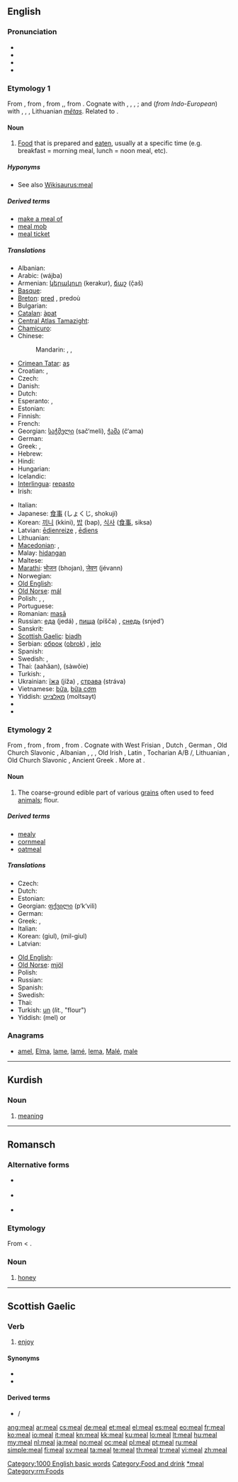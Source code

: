 ==English==

===Pronunciation===
* {{IPA|/miːl/}}
* {{audio|en-uk-a meal.ogg|Audio (UK)}}
* {{audio|en-us-meal.ogg|Audio (US)}}
* {{rhymes|iːl}}

===Etymology 1===
From {{etyl|enm}}, from {{etyl|ang}} {{term|mæl|mǣl|measure, time, occasion, set time, time for eating, meal|sc=Latinx|lang=ang}}, from {{proto|Germanic|mēlan|lang=en}},{{proto|Germanic|mēþō|title=|measure, meal, mealtime|lang=en}}, from {{proto|Indo-European|mē-||me-|to measure|lang=en}}. Cognate with {{etyl|nl|-}} {{term|maal||meal, time, occurrence|lang=nl}}, {{etyl|de|-}} {{term|Mal||time|lang=de}}, {{term|Mahl||meal|lang=de}}, {{etyl|sv|-}} {{term|mål||meal|lang=sv}}; and (''from Indo-European'') with {{etyl|grc|-}} {{term|μέτρον||measure|tr=métron|lang=grc}}, {{etyl|la|-}} {{term|mensus|lang=la}}, {{etyl|ru|-}} {{term|мера||tr=mera|measure|sc=Cyrl|lang=ru}}, Lithuanian ''[[metas|mẽtas]]''. Related to {{etyl|ang|-}} {{term|mæþ|mǣþ|measure, degree, proportion|sc=Latinx|lang=ang}}.

====Noun====
{{en-noun}}

# [[food|Food]] that is prepared and [[eat]]en, usually at a specific time (e.g. breakfast = morning meal, lunch = noon meal, etc).

=====Hyponyms=====
* See also [[Wikisaurus:meal]]

=====Derived terms=====
* [[make a meal of]]
* [[meal mob]]
* [[meal ticket]]

=====Translations=====
{{trans-top|food that is prepared and eaten}}
* Albanian: {{t-|sq|vakt|m|xs=Albanian}}
* Arabic: {{Arab|[[وجبة]]}} (wájba) {{f}}
* Armenian: [[կերակուր]] (kerakur), [[ճաշ]] (č̣aš)
* [[Basque]]: {{t|eu|otordu}}
* [[Breton]]: [[pred]] {{m}}, predoù {{p}}
* Bulgarian: {{t+|bg|ядене|n|tr=jadene}}
* [[Catalan]]: [[àpat]] {{m}}
* [[Central Atlas Tamazight]]: {{tø|tzm|ⵜⵉⵔⴻⵎⵜ|f|tr=tiremt|sc=Tfng}}
* [[Chamicuro]]: {{tø|ccc|nuka'c̈homachi}}
* Chinese:
*: Mandarin: {{t-|cmn|餐|tr=cān|sc=Hani}}, {{t-|cmn|飯|sc=Hani}}, {{t-|cmn|饭|tr=fàn|sc=Hani}}
* [[Crimean Tatar]]: [[aş]]
* Croatian: {{t-|hr|obrok|m|alt=òbrok}}, {{t-|hr|jelo|n|alt=jȅlo}}
* Czech: {{t+|cs|jídlo|n}}
* Danish: {{t-|da|måltid|c}}
* Dutch: {{t+|nl|maaltijd|m}}
* Esperanto: {{t-|eo|manĝaĵo|xs=Esperanto}},  {{t-|eo|manĝo|xs=Esperanto}}
* Estonian: {{t-|et|söök}}
* Finnish: {{t+|fi|ateria}}
* French: {{t+|fr|repas|m}}
* Georgian: [[საჭმელი]] (sač‘meli), [[ჭამა]] (č‘ama)
* German: {{t+|de|Mahl|n}}
* Greek: {{t+|el|γεύμα|n|tr=gévma}}, {{t+|el|φαγητό|n|tr=fagitó}}
* Hebrew: {{t+|he|ארוחה|f}}
* Hindi: {{t-|hi|भोजन|tr=bhojan|xs=Hindi}}
* Hungarian: {{t+|hu|étkezés}}
* Icelandic: {{t-|is|máltíð|f}}
* [[Interlingua]]: [[repasto]]
* Irish: {{t-|ga|proinn|f|xs=Irish}}
{{trans-mid}}
* Italian: {{t+|it|pasto|m}}
* Japanese: [[食事]] (しょくじ, shokují)
* Korean: [[끼니]] (kkini), [[밥]] (bap), [[식사]] ([[食事]], siksa)
* Latvian: [[ēdienreize]] {{f}}, [[ēdiens]] {{f}}
* Lithuanian: {{t+|lt|valgis|m|xs=Lithuanian}}
* [[Macedonian]]: {{t-|mk|оброк|m|tr=óbrok}},  {{t|mk|јадење|n|tr=jádenje}}
* Malay: [[hidangan]]
* Maltese: {{t|mt|ikel|p|xs=Maltese}}
* [[Marathi]]: [[भोजन]] (bhojan), [[जेवण]] (jévann)
* Norwegian: {{t+|no|måltid}}
* [[Old English]]: {{t-|ang|mæl|n|alt=mǣl|xs=Old English}}
* [[Old Norse]]: [[mál]] {{n}}
* Polish: {{t+|pl|posiłek|m}}, {{t|pl|danie|n}}, {{t|pl|jedzenie|n}}
* Portuguese: {{t+|pt|refeição|f}}
* Romanian: [[masā]] {{f}}
* Russian: [[еда]] (jedá) {{f}}, [[пища]] (píšča) {{f}}, [[снедь]] (snjed’) {{f}}
* Sanskrit: {{t-|sa|भोजन|tr=bhojan|xs=Sanskrit}}
* [[Scottish Gaelic]]: [[biadh]] {{m}}
* Serbian: [[оброк]] ([[obrok]]) {{m}}, [[jelo]] {{n}}
* Spanish: {{t+|es|comida|f}}
* Swedish: {{t+|sv|måltid|c}}, {{t+|sv|mål|n}}
* Thai: {{Thai|[[อาหาร]]}} (aahăan), {{Thai|[[เสวย]]}} (sàwŏie)
* Turkish: {{t+|tr|yemek}},  {{qualifier|obsolete}} {{t+|tr|aş}}
* Ukrainian: [[їжа]] (jíža) {{f}}, [[страва]] (stráva) {{f}}
* Vietnamese: [[bữa]], [[bữa cơm]]
* Yiddish: [[מאָלצײַט]] (moltsayt) {{m}}
* {{trreq|id}}
* {{trreq|ta}}
{{trans-bottom}}

===Etymology 2===
From {{etyl|enm}} {{term|mele|lang=enm}}, from {{etyl|ang}} {{term|melu|lang=ang||meal, flour}}, from {{proto|Germanic|melwan|meal, flour|malanan||malwijanan||mulwijanan|to grind, mill|lang=en}}, from {{proto|Indo-European|mel-||mol(w)ə-|to grind, mill|lang=en}}. Cognate with West Frisian {{term|moal|lang=fy}}, Dutch {{term|meel|lang=nl}}, German {{term|Mehl|lang=de}}, Old Church Slavonic {{term|||tr=melvo|grain to be ground|lang=cu}}{{rfscript|Old Church Slavonic}}, Albanian {{term|miell|lang=sq||meal}}, {{etyl|nl|-}} {{term|malen||to grind|lang=nl}}, {{etyl|de|-}} {{term|mahlen||to grind|lang=de}}, Old Irish {{term|melim||I grind|lang=sga}}, Latin {{term|molo|molō|I grind|lang=la}}, Tocharian A/B {{term|malywët|lang=xto||you press}}/{{term|melye|lang=txb||they tread on}}, Lithuanian {{term|málti|lang=lt}}, Old Church Slavonic {{term|млѣти|tr=mlěti|lang=cu}}, Ancient Greek {{term|μύλη|tr=mýlē|lang=grc||mill}}. More at {{l|en|mill}}.

====Noun====
{{en-noun|-}}

# The coarse-ground edible part of various [[grain]]s often used to feed [[animal]]s; flour.

=====Derived terms=====
* [[mealy]]
* [[cornmeal]]
* [[oatmeal]]

=====Translations=====
{{trans-top|coarse-ground edible part of various grains}}
* Czech: {{t-|cs|šrot|m}}
* Dutch: {{t+|nl|meel|n}}
* Estonian: {{t|et|jahu}}
* Georgian: [[ფქვილი]] (p‘k‘vili)
* German: {{t+|de|Mehl|n}}
* Greek: {{t+|el|άλφιτο|n|tr=álfito}}, {{t+|el|χονδράλευρο|n|tr=chondrálevro}}
* Italian: {{t|it|mangìme|m}}
* Korean: {{t+|ko|기울|sc=Hang}} (giul), {{t|ko|밀기울|sc=Hang}} (mil-giul)
* Latvian: {{t-|lv|ēdiens|f|xs=Latvian}}
{{trans-mid}}
* [[Old English]]: {{t-|ang|melu|xs=Old English}}
* [[Old Norse]]: [[mjöl]]
* Polish: {{t|pl|mączka|f}}
* Russian: {{t+|ru|мука|f|alt=мука́|tr=muká}}
* Spanish: {{t+|es|harina|f}}
* Swedish: {{t+|sv|mjöl|n}}
* Thai: {{t-|th|แป้ง|tr=bpâeng}}
* Turkish: [[un#Turkish|un]] (''lit.'', "flour")
* Yiddish: {{t-|yi|מעל|xs=Yiddish}} (mel) {{f}} or {{n}}
{{trans-bottom}}

===Anagrams===
* [[amel#English|amel]], [[Elma#English|Elma]], [[lame#English|lame]], [[lamé#English|lamé]], [[lema#English|lema]], [[Malé#English|Malé]], [[male#English|male]]

[[Category:1000 English basic words]]
[[Category:Food and drink]]
[[Category:Meals|*meal]]

----

==Kurdish==

===Noun===
{{ku-noun}}

# [[meaning]]

----

==Romansch==

===Alternative forms===
* {{qualifier|Rumantsch Grischun}} {{l|rm|mel}}
* {{qualifier|Sursilvan}} {{l|rm|mèl}}
* {{qualifier|Surmiran}} {{l|rm|mêl}}

===Etymology===
From {{etyl|la|rm}} {{term|mel|lang=la}} < {{proto|Indo-European|mélh₁-it-|lang=rm}}.

===Noun===
{{infl|rm|noun|g=m}}

# {{context|Sutsilvan|lang=rm}} [[honey]]

[[Category:rm:Foods]]

----

==Scottish Gaelic==

===Verb===
{{infl|gd|verb|present participle|mealadh|or|mealtainn}}

# [[enjoy]]

====Synonyms====
* {{l|gd|còrd ri}}
* {{l|gd|gabh tlachd ann}}

====Derived terms====
* {{l|gd|meal do naidheachd}} / {{l|gd|meal ur naidheachd}}

[[ang:meal]]
[[ar:meal]]
[[cs:meal]]
[[de:meal]]
[[et:meal]]
[[el:meal]]
[[es:meal]]
[[eo:meal]]
[[fr:meal]]
[[ko:meal]]
[[io:meal]]
[[it:meal]]
[[kn:meal]]
[[kk:meal]]
[[ku:meal]]
[[lo:meal]]
[[lt:meal]]
[[hu:meal]]
[[my:meal]]
[[nl:meal]]
[[ja:meal]]
[[no:meal]]
[[oc:meal]]
[[pl:meal]]
[[pt:meal]]
[[ru:meal]]
[[simple:meal]]
[[fi:meal]]
[[sv:meal]]
[[ta:meal]]
[[te:meal]]
[[th:meal]]
[[tr:meal]]
[[vi:meal]]
[[zh:meal]]